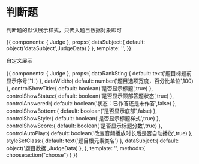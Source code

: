 
<Meta title="wap业务组件|判断题" component={Judge} decorators={[withKnobs({escapeHTML:false})]} />

# 判断题

<Props of={Judge} />

判断题的默认展示样式，只传入题目数据对象即可

<Preview>
  <Story name="默认">
    {{
      components: { Judge },
      props:{
        dataSubject:{
          default: object('dataSubject',JudgeData)
        }
      },
      template: '<judge :dataSubject="dataSubject"></judge>',
    }}
  </Story>
</Preview>

自定义展示

<Preview>
  <Story name="自定义">
    {{
      components: { Judge },
      props:{
        dataRankSting:{
          default: text('题目标题前显示序号','1.')
        },
        dataWidth:{
          default: number('题目选项宽度，百分比单位',100)
        },
        controlShowTitle:{
          default: boolean('是否显示标题',true)
        },
        controlShowStatus:{
          default: boolean('是否显示顶部答题状态',true)
        },
        controlAnswered:{
          default: boolean('状态：已作答还是未作答',false)
        },
        controlShowBottom:{
          default: boolean('是否显示底部',false)
        },
        controlShowStyle:{
          default: boolean('是否显示标题样式',true)
        },        
        controlShowScore:{
          default: boolean('是否显示标题分数',true)
        },
        controlAutoPlay:{
          default: boolean('改变音频播放时长后是否自动播放',true)
        },
        styleSetClass:{
          default: text('题目根元素类名')
        },
        dataSubject:{
          default: object('题目数据',JudgeData)
        },
      },
      template: '<judge @choose="choose"  :dataSubject="dataSubject" :controlShowStatus="controlShowStatus" :dataWidth="dataWidth" :dataRankSting="dataRankSting" :controlShowTitle="controlShowTitle" :controlAnswered="controlAnswered" :controlShowBottom="controlShowBottom" :controlShowStyle="controlShowStyle" :controlShowScore="controlShowScore" :controlAutoPlay="controlAutoPlay" :styleSetClass="styleSetClass"></judge>',
      methods:{
        choose:action("choose")
      }
    }}
  </Story>
</Preview>